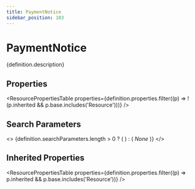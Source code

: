 ```yaml
---
title: PaymentNotice
sidebar_position: 103
---
```



# PaymentNotice

<p>{definition.description}</p>

## Properties

<ResourcePropertiesTable properties={definition.properties.filter((p) => !(p.inherited && p.base.includes('Resource')))} />

## Search Parameters

<>
  {definition.searchParameters.length > 0 ? (
    <SearchParamsTable searchParams={definition.searchParameters} />
  ) : (
    <em>None</em>
  )}
</>

## Inherited Properties

<ResourcePropertiesTable properties={definition.properties.filter((p) => p.inherited && p.base.includes('Resource'))} />


